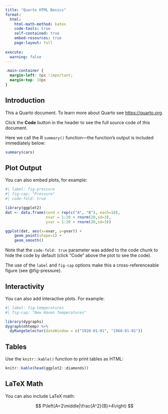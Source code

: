 ```yaml
---
title: "Quarto HTML Basics"
format:
  html:
    html-math-method: katex
    code-tools: true
    self-contained: true
    embed-resources: true
    page-layout: full
    
execute:
  warning: false
---
```


```css

.main-container {
  margin-left: 0px !important;
  margin-top: 10px
}
```

## Introduction

This a Quarto document. To learn more about Quarto see <https://quarto.org>.

Click the **Code** button in the header to see the full source code of this document.

Here we call the R `summary()` function---the function's output is included immediately below:

```r
summary(cars)
```

## Plot Output

You can also embed plots, for example:

```r
#| label: fig-pressure
#| fig-cap: "Pressure"
#| code-fold: true

library(ggplot2)
dat <- data.frame(cond = rep(c("A", "B"), each=10),
                  xvar = 1:20 + rnorm(20,sd=3),
                  yvar = 1:20 + rnorm(20,sd=3))

ggplot(dat, aes(x=xvar, y=yvar)) +
    geom_point(shape=1) + 
    geom_smooth() 
```

Note that the `code-fold: true` parameter was added to the code chunk to hide the code by default (click "Code" above the plot to see the code).

The use of the `label` and `fig-cap` options make this a cross-referenceable figure (see @fig-pressure).

## Interactivity

You can also add interactive plots. For example:

```r
#| label: fig-temperatures
#| fig-cap: "New Haven Temperatures"

library(dygraphs)
dygraph(nhtemp) %>% 
  dyRangeSelector(dateWindow = c("1920-01-01", "1960-01-01"))
```

## Tables

Use the `knitr::kable()` function to print tables as HTML:

```r
knitr::kable(head(ggplot2::diamonds))
```


## LaTeX Math

You can also include LaTeX math:

$$
P\left(A=2\middle|\frac{A^2}{B}>4\right)
$$
